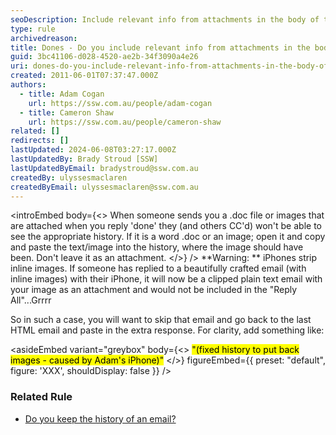 ```yaml
---
seoDescription: Include relevant info from attachments in the body of the email to maintain a complete conversation history.
type: rule
archivedreason:
title: Dones - Do you include relevant info from attachments in the body of the email?
guid: 3bc41106-d028-4520-ae2b-34f3090a4e26
uri: dones-do-you-include-relevant-info-from-attachments-in-the-body-of-the-email
created: 2011-06-01T07:37:47.000Z
authors:
  - title: Adam Cogan
    url: https://ssw.com.au/people/adam-cogan
  - title: Cameron Shaw
    url: https://ssw.com.au/people/cameron-shaw
related: []
redirects: []
lastUpdated: 2024-06-08T03:27:17.000Z
lastUpdatedBy: Brady Stroud [SSW]
lastUpdatedByEmail: bradystroud@ssw.com.au
createdBy: ulyssesmaclaren
createdByEmail: ulyssesmaclaren@ssw.com.au
---
```


<introEmbed
  body={<>
When someone sends you a .doc file or images that are attached when you reply 'done' they (and others CC'd) won't be able to see the appropriate history. If it is a word .doc or an image; open it and copy and paste the text/image into the history, where the image should have been. Don't leave it as an attachment.
  </>}
/>
**Warning: ** iPhones strip inline images. If someone has replied to a beautifully crafted email (with inline images) with their iPhone, it will now be a clipped plain text email with your image as an attachment and would not be included in the "Reply All"...Grrrr

So in such a case, you will want to skip that email and go back to the last HTML email and paste in the extra response. For clarity, add something like:

<asideEmbed
  variant="greybox"
  body={<>
    <mark>&quot;(fixed history to put back images - caused by Adam's iPhone)&quot;</mark>
  </>}
  figureEmbed={{
    preset: "default",
    figure: 'XXX',
    shouldDisplay: false
  }}
/>

### Related Rule

- [Do you keep the history of an email?](/do-you-keep-the-history-of-an-email)
